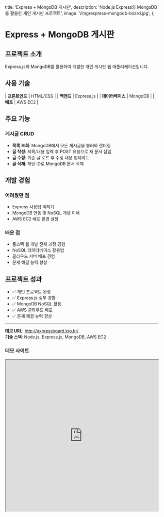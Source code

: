   title: 'Express + MongoDB 게시판',
  description: 'Node.js Express와 MongoDB를 활용한 개인 게시판 프로젝트',
  image: '/img/express-mongodb-board.jpg',
};

# Express + MongoDB 게시판

## 프로젝트 소개

Express.js와 MongoDB를 활용하여 개발한 개인 게시판 웹 애플리케이션입니다.

## 사용 기술

| **프론트엔드** | HTML/CSS |
| **백엔드** | Express.js |
| **데이터베이스** | MongoDB |
| **배포** | AWS EC2 |

## 주요 기능

### 게시글 CRUD
- **목록 조회**: MongoDB에서 모든 게시글을 불러와 렌더링
- **글 작성**: 제목/내용 입력 후 POST 요청으로 새 문서 삽입
- **글 수정**: 기존 글 로드 후 수정 내용 업데이트
- **글 삭제**: 해당 ID로 MongoDB 문서 삭제

## 개발 경험

### 어려웠던 점
- Express 사용법 익히기
- MongoDB 연동 및 NoSQL 개념 이해
- AWS EC2 배포 환경 설정

### 배운 점
- 풀스택 웹 개발 전체 과정 경험
- NoSQL 데이터베이스 활용법
- 클라우드 서버 배포 경험
- 문제 해결 능력 향상

## 프로젝트 성과

- ✅ 개인 프로젝트 완성
- ✅ Express.js 실무 경험
- ✅ MongoDB NoSQL 활용
- ✅ AWS 클라우드 배포
- ✅ 문제 해결 능력 향상

---

**데모 URL**: <a href="http://expressboard.kro.kr/">http://expressboard.kro.kr/</a>  
**기술 스택**: Node.js, Express.js, MongoDB, AWS EC2

### 데모 사이트
<iframe 
  src="http://expressboard.kro.kr/"
  width="100%" 
  height="500px"
  style={{ border: '1px solid #e1e5e9', borderRadius: '8px' }}
  title="Express MongoDB 게시판 데모"
/>